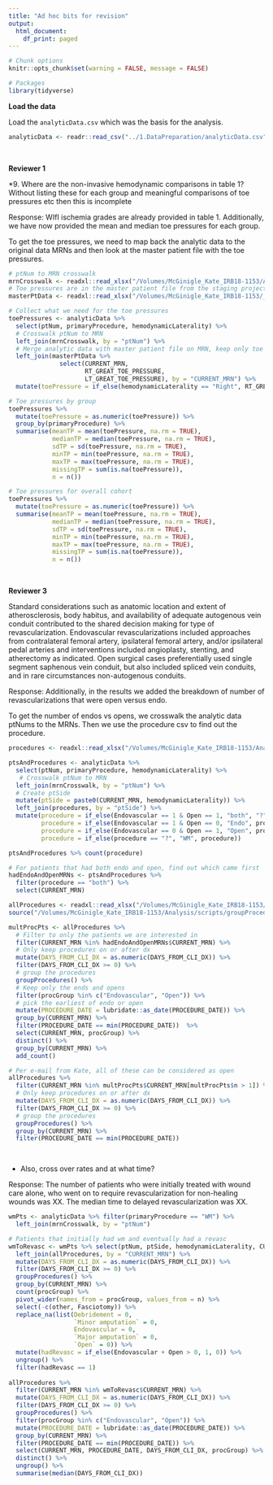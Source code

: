 ```yaml
---
title: "Ad hoc bits for revision"
output:
  html_document:
    df_print: paged
---
```



```r
# Chunk options
knitr::opts_chunk$set(warning = FALSE, message = FALSE)

# Packages
library(tidyverse)
```

**Load the data**

Load the `analyticData.csv` which was the basis for the analysis. 

```r
analyticData <- readr::read_csv("../1.DataPreparation/analyticData.csv")
```

<br>

**Reviewer 1**

*9.  Where are the non-invasive hemodynamic comparisons in table 1?  Without listing these for each group and meaningful comparisons of toe pressures etc then this is incomplete

Response: WIfI ischemia grades are already provided in table 1. Additionally, we have now provided the mean and median toe pressures for each group. 

To get the toe pressures, we need to map back the analytic data to the original data MRNs and then look at the master patient file with the toe pressures.

```r
# ptNum to MRN crosswalk
mrnCrosswalk <- readxl::read_xlsx("/Volumes/McGinigle_Kate_IRB18-1153/Analysis/Data_for_Siyeon/MRN_to_PtNum_crosswalk.xlsx")
# Toe pressures are in the master patient file from the staging project
masterPtData <- readxl::read_xlsx("/Volumes/McGinigle_Kate_IRB18-1153/_IRB18-1153_PROJECT_DATA/IRB18-1153_MASTER_PATIENT_WITH_ATA_PTA_TOE_PRESSURE.xlsx",skip = 3)

# Collect what we need for the toe pressures
toePressures <- analyticData %>%
  select(ptNum, primaryProcedure, hemodynamicLaterality) %>%
  # Crosswalk ptNum to MRN
  left_join(mrnCrosswalk, by = "ptNum") %>%
  # Merge analytic data with master patient file on MRN, keep only toe pressures
  left_join(masterPtData %>%
              select(CURRENT_MRN, 
                     RT_GREAT_TOE_PRESSURE, 
                     LT_GREAT_TOE_PRESSURE), by = "CURRENT_MRN") %>%
  mutate(toePressure = if_else(hemodynamicLaterality == "Right", RT_GREAT_TOE_PRESSURE, LT_GREAT_TOE_PRESSURE))

# Toe pressures by group
toePressures %>%
  mutate(toePressure = as.numeric(toePressure)) %>%
  group_by(primaryProcedure) %>%
  summarise(meanTP = mean(toePressure, na.rm = TRUE),
            medianTP = median(toePressure, na.rm = TRUE),
            sdTP = sd(toePressure, na.rm = TRUE),
            minTP = min(toePressure, na.rm = TRUE),
            maxTP = max(toePressure, na.rm = TRUE),
            missingTP = sum(is.na(toePressure)),
            n = n())

# Toe pressures for overall cohort
toePressures %>%
  mutate(toePressure = as.numeric(toePressure)) %>%
  summarise(meanTP = mean(toePressure, na.rm = TRUE),
            medianTP = median(toePressure, na.rm = TRUE),
            sdTP = sd(toePressure, na.rm = TRUE),
            minTP = min(toePressure, na.rm = TRUE),
            maxTP = max(toePressure, na.rm = TRUE),
            missingTP = sum(is.na(toePressure)),
            n = n())
```
<br>

**Reviewer 3**

Standard considerations such as anatomic location and extent of atherosclerosis, body habitus, and availability of adequate autogenous vein conduit contributed to the shared decision making for type of revascularization. Endovascular revascularizations included approaches from contralateral femoral artery, ipsilateral femoral artery, and/or ipsilateral pedal arteries and interventions included angioplasty, stenting, and atherectomy as indicated. Open surgical cases preferentially used single segment saphenous vein conduit, but also included spliced vein conduits, and in rare circumstances non-autogenous conduits.

Response: Additionally, in the results we added the breakdown of number of revascularizations that were open versus endo. 

To get the number of endos vs opens, we crosswalk the analytic data ptNums to the MRNs. Then we use the procedure csv to find out the procedure.

```r
procedures <- readxl::read_xlsx("/Volumes/McGinigle_Kate_IRB18-1153/Analysis/5.Outcome_creation/procedure.xlsx")

ptsAndProcedures <- analyticData %>%
  select(ptNum, primaryProcedure, hemodynamicLaterality) %>%
   # Crosswalk ptNum to MRN
  left_join(mrnCrosswalk, by = "ptNum") %>%
  # Create ptSide
  mutate(ptSide = paste0(CURRENT_MRN, hemodynamicLaterality)) %>%
  left_join(procedures, by = "ptSide") %>%
  mutate(procedure = if_else(Endovascular == 1 & Open == 1, "both", "?"),
         procedure = if_else(Endovascular == 1 & Open == 0, "Endo", procedure),
         procedure = if_else(Endovascular == 0 & Open == 1, "Open", procedure),
         procedure = if_else(procedure == "?", "WM", procedure)) 

ptsAndProcedures %>% count(procedure)

# For patients that had both endo and open, find out which came first
hadEndoAndOpenMRNs <- ptsAndProcedures %>% 
  filter(procedure == "both") %>%
  select(CURRENT_MRN)

allProcedures <- readxl::read_xlsx("/Volumes/McGinigle_Kate_IRB18-1153/_IRB18-1153_PROJECT_DATA/IRB18-1153_PROCEDURES.xlsx", skip = 3)
source("/Volumes/McGinigle_Kate_IRB18-1153/Analysis/scripts/groupProcedures.R")

multProcPts <- allProcedures %>% 
  # Filter to only the patients we are interested in
  filter(CURRENT_MRN %in% hadEndoAndOpenMRNs$CURRENT_MRN) %>%
  # Only keep procedures on or after dx
  mutate(DAYS_FROM_CLI_DX = as.numeric(DAYS_FROM_CLI_DX)) %>%
  filter(DAYS_FROM_CLI_DX >= 0) %>%
  # group the procedures
  groupProcedures() %>%
  # Keep only the ends and opens
  filter(procGroup %in% c("Endovascular", "Open")) %>%
  # pick the earliest of endo or open
  mutate(PROCEDURE_DATE = lubridate::as_date(PROCEDURE_DATE)) %>%
  group_by(CURRENT_MRN) %>%
  filter(PROCEDURE_DATE == min(PROCEDURE_DATE))  %>%
  select(CURRENT_MRN, procGroup) %>%
  distinct() %>%
  group_by(CURRENT_MRN) %>%
  add_count()

# Per e-mail from Kate, all of these can be considered as open
allProcedures %>%
  filter(CURRENT_MRN %in% multProcPts$CURRENT_MRN[multProcPts$n > 1]) %>%
  # Only keep procedures on or after dx
  mutate(DAYS_FROM_CLI_DX = as.numeric(DAYS_FROM_CLI_DX)) %>%
  filter(DAYS_FROM_CLI_DX >= 0) %>%
  # group the procedures
  groupProcedures() %>%
  group_by(CURRENT_MRN) %>%
  filter(PROCEDURE_DATE == min(PROCEDURE_DATE)) 

  
```


-	Also, cross over rates and at what time?

Response: The number of patients who were initially treated with wound care alone, who went on to require revascularization for non-healing wounds was XX. The median time to delayed revascularization was XX.

```r

wmPts <- analyticData %>% filter(primaryProcedure == "WM") %>%
  left_join(mrnCrosswalk, by = "ptNum")

# Patients that initially had wm and eventually had a revasc
wmToRevasc <- wmPts %>% select(ptNum, ptSide, hemodynamicLaterality, CURRENT_MRN) %>%
  left_join(allProcedures, by = "CURRENT_MRN") %>%
  mutate(DAYS_FROM_CLI_DX = as.numeric(DAYS_FROM_CLI_DX)) %>%
  filter(DAYS_FROM_CLI_DX >= 0) %>%
  groupProcedures() %>%
  group_by(CURRENT_MRN) %>%
  count(procGroup) %>%
  pivot_wider(names_from = procGroup, values_from = n) %>%
  select(-c(other, Fasciotomy)) %>%
  replace_na(list(Debridement = 0,
                  `Minor amputation` = 0,
                  Endovascular = 0, 
                  `Major amputation` = 0,
                  `Open` = 0)) %>%
  mutate(hadRevasc = if_else(Endovascular + Open > 0, 1, 0)) %>%
  ungroup() %>%
  filter(hadRevasc == 1)
  
allProcedures %>%
  filter(CURRENT_MRN %in% wmToRevasc$CURRENT_MRN) %>%
  mutate(DAYS_FROM_CLI_DX = as.numeric(DAYS_FROM_CLI_DX)) %>%
  filter(DAYS_FROM_CLI_DX >= 0) %>%
  groupProcedures() %>%
  filter(procGroup %in% c("Endovascular", "Open")) %>%
  mutate(PROCEDURE_DATE = lubridate::as_date(PROCEDURE_DATE)) %>%
  group_by(CURRENT_MRN) %>%
  filter(PROCEDURE_DATE == min(PROCEDURE_DATE)) %>%
  select(CURRENT_MRN, PROCEDURE_DATE, DAYS_FROM_CLI_DX, procGroup) %>%
  distinct() %>%
  ungroup() %>%
  summarise(median(DAYS_FROM_CLI_DX))
```




